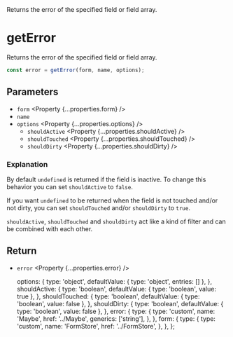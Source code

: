 
<Title>getError</Title>
<Description>
  Returns the error of the specified field or field array.
</Description>

# getError

Returns the error of the specified field or field array.

```ts
const error = getError(form, name, options);
```

## Parameters

- `form` <Property {...properties.form} />
- `name` <Property type="string" />
- `options` <Property {...properties.options} />
  - `shouldActive` <Property {...properties.shouldActive} />
  - `shouldTouched` <Property {...properties.shouldTouched} />
  - `shouldDirty` <Property {...properties.shouldDirty} />

### Explanation

By default `undefined` is returned if the field is inactive. To change this behavior you can set `shouldActive` to `false`.

If you want `undefined` to be returned when the field is not touched and/or not dirty, you can set `shouldTouched` and/or `shouldDirty` to `true`.

`shouldActive`, `shouldTouched` and `shouldDirty` act like a kind of filter and can be combined with each other.

## Return

- `error` <Property {...properties.error} />

  options: {
    type: 'object',
    defaultValue: { type: 'object', entries: [] },
  },
  shouldActive: {
    type: 'boolean',
    defaultValue: { type: 'boolean', value: true },
  },
  shouldTouched: {
    type: 'boolean',
    defaultValue: { type: 'boolean', value: false },
  },
  shouldDirty: {
    type: 'boolean',
    defaultValue: { type: 'boolean', value: false },
  },
  error: {
    type: {
      type: 'custom',
      name: 'Maybe',
      href: '../Maybe',
      generics: ['string'],
    },
  },
  form: {
    type: {
      type: 'custom',
      name: 'FormStore',
      href: '../FormStore',
    },
  },
};
